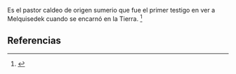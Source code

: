Es el pastor caldeo de origen sumerio que fue el primer testigo en ver a Melquisedek cuando se encarnó en la Tierra. <ref>{{lib|LU|93|2|1-3}}</ref> 

== Referencias ==
<references />
